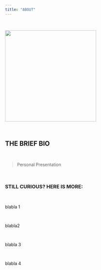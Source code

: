 ```yaml
---
title: "ABOUT"
---
```


<br>

<img id="img-me" src="site_content/img/me.jpeg" width="300px" height="auto">

<br>

## THE BRIEF BIO

<br>

> Personal Presentation

<br>

### STILL CURIOUS? HERE IS MORE:

<br>

blabla 1 

<br>

blabla2

<br>

blabla 3

<br>

blabla 4

<br>
